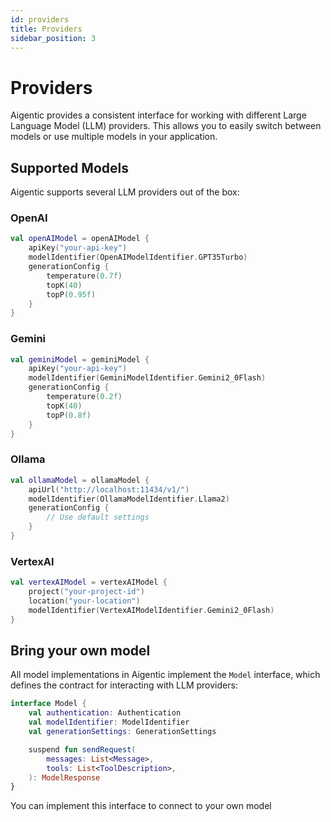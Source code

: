 ```yaml
---
id: providers
title: Providers
sidebar_position: 3
---
```


# Providers

Aigentic provides a consistent interface for working with different Large Language Model (LLM) providers. This allows you to easily switch between models or use multiple models in your application.

## Supported Models

Aigentic supports several LLM providers out of the box:

### OpenAI

```kotlin
val openAIModel = openAIModel {
    apiKey("your-api-key")
    modelIdentifier(OpenAIModelIdentifier.GPT35Turbo)
    generationConfig {
        temperature(0.7f)
        topK(40)
        topP(0.95f)
    }
}
```

### Gemini

```kotlin
val geminiModel = geminiModel {
    apiKey("your-api-key")
    modelIdentifier(GeminiModelIdentifier.Gemini2_0Flash)
    generationConfig {
        temperature(0.2f)
        topK(40)
        topP(0.8f)
    }
}
```

### Ollama

```kotlin
val ollamaModel = ollamaModel {
    apiUrl("http://localhost:11434/v1/")
    modelIdentifier(OllamaModelIdentifier.Llama2)
    generationConfig {
        // Use default settings
    }
}
```

### VertexAI

```kotlin
val vertexAIModel = vertexAIModel {
    project("your-project-id")
    location("your-location")
    modelIdentifier(VertexAIModelIdentifier.Gemini2_0Flash)
}
```

## Bring your own model

All model implementations in Aigentic implement the `Model` interface, which defines the contract for interacting with LLM providers:

```kotlin
interface Model {
    val authentication: Authentication
    val modelIdentifier: ModelIdentifier
    val generationSettings: GenerationSettings

    suspend fun sendRequest(
        messages: List<Message>,
        tools: List<ToolDescription>,
    ): ModelResponse
}
```

You can implement this interface to connect to your own model
